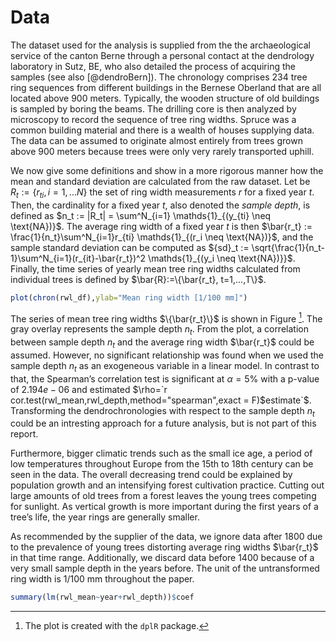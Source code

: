 # Data {#data}
The dataset used for the analysis is supplied from the the archaeological service of the canton Berne through a personal contact at the dendrology laboratory in Sutz, BE, who also detailed the process of acquiring the samples (see also [@dendroBern]). The chronology comprises 234 tree ring sequences from different buildings in the Bernese Oberland that are all located above 900 meters. Typically, the wooden structure of old buildings is sampled by boring the beams. The drilling core is then analyzed by microscopy to record the sequence of tree ring widths. Spruce was a common building material and there is a wealth of houses supplying data. The data can be assumed to originate almost entirely from trees grown above 900 meters because trees were only very rarely transported uphill. 

We now give some definitions and show in a more rigorous manner how the mean and standard deviation are calculated from the raw dataset. Let be $R_t := \{r_{ti}, i=1,...N\}$ the set of ring width measurements $r$ for a fixed year $t$. Then, the cardinality for a fixed year $t$, also denoted the *sample depth*, is defined as $n_t := |R_t| = \sum^N_{i=1} \mathds{1}_{(y_{ti} \neq \text{NA})}$. The average ring width of a fixed year $t$ is then $\bar{r_t} := \frac{1}{n_t}\sum^N_{i=1}r_{ti} \mathds{1}_{(r_i \neq \text{NA})}$, and the sample standard deviation can be computed as ${sd}_t := \sqrt{\frac{1}{n_t-1}\sum^N_{i=1}(r_{it}-\bar{r_t})^2 \mathds{1}_{(y_i \neq \text{NA})}}$. Finally, the time series of yearly mean tree ring widths calculated from individual trees is defined by $\bar{R}:=\{\bar{r_t}, t=1,...,T\}$.

```r
plot(chron(rwl_df),ylab="Mean ring width [1/100 mm]")
```

The series of mean tree ring widths $\{\bar{r_t}\}$ is shown in Figure \ref{fig:originalseries}^[The plot is created with the `dplR` package.]. The gray overlay represents the sample depth $n_t$. From the plot, a correlation between sample depth $n_t$ and the average ring width $\bar{r_t}$ could be assumed. However, no significant relationship was found when we used the sample depth $n_t$ as an exogeneous variable in a linear model. In contrast to that, the Spearman's correlation test is significant at $\alpha=5\%$ with a p-value of $2.194e-06$ and estimated $\rho=`r cor.test(rwl_mean,rwl_depth,method="spearman",exact = F)$estimate`$. Transforming the dendrochronologies with respect to the sample depth $n_t$ could be an intresting approach for a future analysis, but is not part of this report. 

Furthermore, bigger climatic trends such as the small ice age, a period of low temperatures throughout Europe from the 15th to 18th century can be seen in the data. The overall decreasing trend could be explained by population growth and an intensifying forest cultivation practice. Cutting out large amounts of old trees from a forest leaves the young trees competing for sunlight. As vertical growth is more important during the first years of a tree's life, the year rings are generally smaller.

As recommended by the supplier of the data, we ignore data after 1800 due to the prevalence of young trees distorting average ring widths $\bar{r_t}$ in that time range. Additionally, we discard data before 1400 because of a very small sample depth in the years before. The unit of the untransformed ring width is 1/100 mm throughout the paper.

```r
summary(lm(rwl_mean~year+rwl_depth))$coef
```
